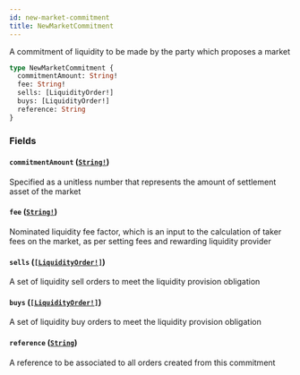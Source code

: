 ```yaml
---
id: new-market-commitment
title: NewMarketCommitment
---
```


A commitment of liquidity to be made by the party which proposes a market

```graphql
type NewMarketCommitment {
  commitmentAmount: String!
  fee: String!
  sells: [LiquidityOrder!]
  buys: [LiquidityOrder!]
  reference: String
}
```

### Fields

#### `commitmentAmount` ([`String!`](/docs/graphql/scalars/string))

Specified as a unitless number that represents the amount of settlement asset of the market

#### `fee` ([`String!`](/docs/graphql/scalars/string))

Nominated liquidity fee factor, which is an input to the calculation of
taker fees on the market, as per setting fees and rewarding liquidity provider

#### `sells` ([`[LiquidityOrder!]`](/docs/graphql/objects/liquidity-order))

A set of liquidity sell orders to meet the liquidity provision obligation

#### `buys` ([`[LiquidityOrder!]`](/docs/graphql/objects/liquidity-order))

A set of liquidity buy orders to meet the liquidity provision obligation

#### `reference` ([`String`](/docs/graphql/scalars/string))

A reference to be associated to all orders created from this commitment
